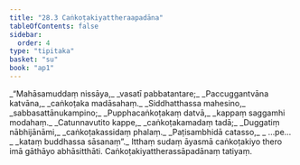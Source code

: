 ```yaml
---
title: "28.3 Caṅkoṭakiyattheraapadāna"
tableOfContents: false
sidebar:
  order: 4
type: "tipitaka"
basket: "su"
book: "ap1"
---
```



<DynamicBreadcrumb />

<Division number="10" book="ap1">

<Paragraph number="3236" type="verses" book="ap1">
_“Mahāsamuddaṃ nissāya,_  
_vasatī pabbatantare;_  
_Paccuggantvāna katvāna,_  
_caṅkoṭaka madāsahaṃ._  

</Paragraph>

</Division>
<Division number="11" book="ap1">

<Paragraph number="3237" type="verses" book="ap1">
_Siddhatthassa mahesino,_  
_sabbasattānukampino;_  
_Pupphacaṅkoṭakaṃ datvā,_  
_kappaṃ saggamhi modahaṃ._  

</Paragraph>

</Division>
<Division number="12" book="ap1">

<Paragraph number="3238" type="verses" book="ap1">
_Catunnavutito kappe,_  
_caṅkoṭakamadaṃ tadā;_  
_Duggatiṃ nābhijānāmi,_  
_caṅkoṭakassidaṃ phalaṃ._  

</Paragraph>

</Division>
<Division number="13" book="ap1">

<Paragraph number="3239" type="verses" book="ap1">
_Paṭisambhidā catasso,_  
_ …pe… _  
_kataṃ buddhassa sāsanaṃ”._  

</Paragraph>

<Paragraph number="3240" book="ap1">
Itthaṃ sudaṃ āyasmā caṅkoṭakiyo thero imā gāthāyo abhāsitthāti.

</Paragraph>
</Division>

<Paragraph number="3241" type="center" book="ap1">
Caṅkoṭakiyattherassāpadānaṃ tatiyaṃ.
</Paragraph>